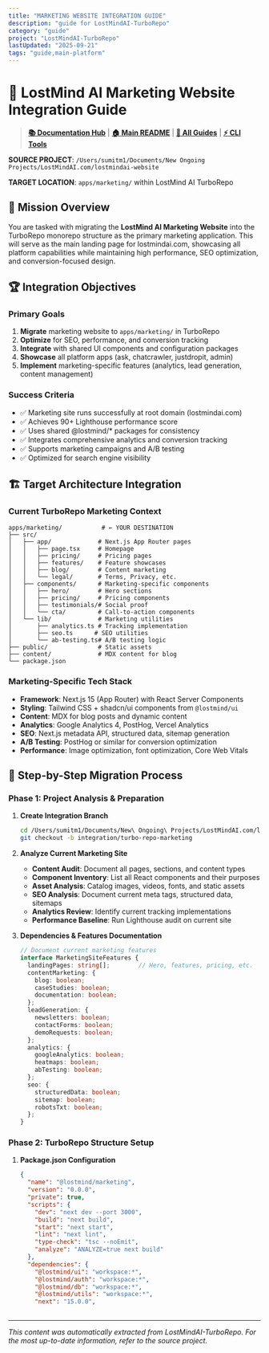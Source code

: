 ```yaml
---
title: "MARKETING WEBSITE INTEGRATION GUIDE"
description: "guide for LostMindAI-TurboRepo"
category: "guide"
project: "LostMindAI-TurboRepo"
lastUpdated: "2025-09-21"
tags: "guide,main-platform"
---
```


# 🌟 LostMind AI Marketing Website Integration Guide

> **[📚 Documentation Hub](../README.md)** | **[🏠 Main README](../../README.md)** | **[🔧 All Guides](../README.md#integration-guides)** | **[⚡ CLI Tools](CLI_DEVELOPMENT_TOOLKIT.md)**

**SOURCE PROJECT**: `/Users/sumitm1/Documents/New Ongoing Projects/LostMindAI.com/lostmindai-website`

**TARGET LOCATION**: `apps/marketing/` within LostMind AI TurboRepo

## 🎯 Mission Overview

You are tasked with migrating the **LostMind AI Marketing Website** into the TurboRepo monorepo structure as the primary marketing application. This will serve as the main landing page for lostmindai.com, showcasing all platform capabilities while maintaining high performance, SEO optimization, and conversion-focused design.

## 🏆 Integration Objectives

### Primary Goals
1. **Migrate** marketing website to `apps/marketing/` in TurboRepo
2. **Optimize** for SEO, performance, and conversion tracking
3. **Integrate** with shared UI components and configuration packages
4. **Showcase** all platform apps (ask, chatcrawler, justdropit, admin)
5. **Implement** marketing-specific features (analytics, lead generation, content management)

### Success Criteria
- ✅ Marketing site runs successfully at root domain (lostmindai.com)
- ✅ Achieves 90+ Lighthouse performance score
- ✅ Uses shared @lostmind/* packages for consistency
- ✅ Integrates comprehensive analytics and conversion tracking
- ✅ Supports marketing campaigns and A/B testing
- ✅ Optimized for search engine visibility

## 🏗️ Target Architecture Integration

### Current TurboRepo Marketing Context
```
apps/marketing/           # ← YOUR DESTINATION
├── src/
│   ├── app/             # Next.js App Router pages
│   │   ├── page.tsx     # Homepage
│   │   ├── pricing/     # Pricing pages
│   │   ├── features/    # Feature showcases
│   │   ├── blog/        # Content marketing
│   │   └── legal/       # Terms, Privacy, etc.
│   ├── components/      # Marketing-specific components
│   │   ├── hero/        # Hero sections
│   │   ├── pricing/     # Pricing components
│   │   ├── testimonials/# Social proof
│   │   └── cta/         # Call-to-action components
│   └── lib/             # Marketing utilities
│       ├── analytics.ts # Tracking implementation
│       ├── seo.ts      # SEO utilities
│       └── ab-testing.ts# A/B testing logic
├── public/              # Static assets
├── content/             # MDX content for blog
└── package.json
```

### Marketing-Specific Tech Stack
- **Framework**: Next.js 15 (App Router) with React Server Components
- **Styling**: Tailwind CSS + shadcn/ui components from `@lostmind/ui`
- **Content**: MDX for blog posts and dynamic content
- **Analytics**: Google Analytics 4, PostHog, Vercel Analytics
- **SEO**: Next.js metadata API, structured data, sitemap generation
- **A/B Testing**: PostHog or similar for conversion optimization
- **Performance**: Image optimization, font optimization, Core Web Vitals

## 🔄 Step-by-Step Migration Process

### Phase 1: Project Analysis & Preparation

1. **Create Integration Branch**
   ```bash
   cd /Users/sumitm1/Documents/New\ Ongoing\ Projects/LostMindAI.com/lostmindai-website
   git checkout -b integration/turbo-repo-marketing
   ```

2. **Analyze Current Marketing Site**
   - **Content Audit**: Document all pages, sections, and content types
   - **Component Inventory**: List all React components and their purposes
   - **Asset Analysis**: Catalog images, videos, fonts, and static assets
   - **SEO Analysis**: Document current meta tags, structured data, sitemaps
   - **Analytics Review**: Identify current tracking implementations
   - **Performance Baseline**: Run Lighthouse audit on current site

3. **Dependencies & Features Documentation**
   ```typescript
   // Document current marketing features
   interface MarketingSiteFeatures {
     landingPages: string[];        // Hero, features, pricing, etc.
     contentMarketing: {
       blog: boolean;
       caseStudies: boolean;
       documentation: boolean;
     };
     leadGeneration: {
       newsletters: boolean;
       contactForms: boolean;
       demoRequests: boolean;
     };
     analytics: {
       googleAnalytics: boolean;
       heatmaps: boolean;
       abTesting: boolean;
     };
     seo: {
       structuredData: boolean;
       sitemap: boolean;
       robotsTxt: boolean;
     };
   }
   ```

### Phase 2: TurboRepo Structure Setup

1. **Package.json Configuration**
   ```json
   {
     "name": "@lostmind/marketing",
     "version": "0.0.0",
     "private": true,
     "scripts": {
       "dev": "next dev --port 3000",
       "build": "next build",
       "start": "next start",
       "lint": "next lint",
       "type-check": "tsc --noEmit",
       "analyze": "ANALYZE=true next build"
     },
     "dependencies": {
       "@lostmind/ui": "workspace:*",
       "@lostmind/auth": "workspace:*",
       "@lostmind/db": "workspace:*",
       "@lostmind/utils": "workspace:*",
       "next": "15.0.0",
  

---
*This content was automatically extracted from LostMindAI-TurboRepo. For the most up-to-date information, refer to the source project.*
